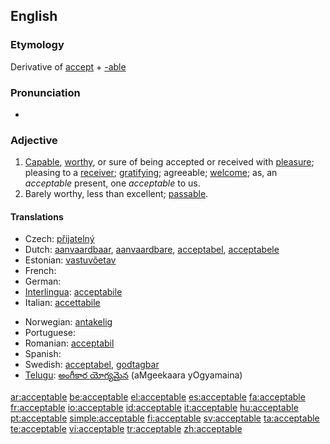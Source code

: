 ==English==

===Etymology===
Derivative of [[accept]] + [[-able]]

===Pronunciation===
*{{audio|en-us-acceptable.ogg|Audio (US)}}

===Adjective===
{{en-adj}}

# [[Capable]], [[worthy]], or sure of being accepted or received with [[pleasure]]; pleasing to a [[receiver]]; [[gratifying]]; agreeable; [[welcome]]; as, an ''acceptable'' present, one ''acceptable'' to us.
# Barely worthy, less than excellent; [[passable]].

====Translations====
{{trans-top|capable, worthy or sure of being accepted}}
* Czech: [[přijatelný]] {{m}}
* Dutch: [[aanvaardbaar]], [[aanvaardbare]], [[acceptabel]], [[acceptabele]]
* Estonian: [[vastuvõetav]]
* French: {{t|fr|acceptable}}
* German: {{t-|de|annehmbar}}
* [[Interlingua]]: [[acceptabile]]
* Italian: [[accettabile]]
{{trans-mid}}
* Norwegian: [[antakelig]]
* Portuguese: {{t|pt|aceitável}}
* Romanian: [[acceptabil]]
* Spanish: {{t|es|aceptable}}
* Swedish: [[acceptabel]], [[godtagbar]]
* [[Telugu]]: [[అంగీకార యోగ్యమైన]] (aMgeekaara yOgyamaina)
{{trans-bottom}}

[[ar:acceptable]]
[[be:acceptable]]
[[el:acceptable]]
[[es:acceptable]]
[[fa:acceptable]]
[[fr:acceptable]]
[[io:acceptable]]
[[id:acceptable]]
[[it:acceptable]]
[[hu:acceptable]]
[[pt:acceptable]]
[[simple:acceptable]]
[[fi:acceptable]]
[[sv:acceptable]]
[[ta:acceptable]]
[[te:acceptable]]
[[vi:acceptable]]
[[tr:acceptable]]
[[zh:acceptable]]